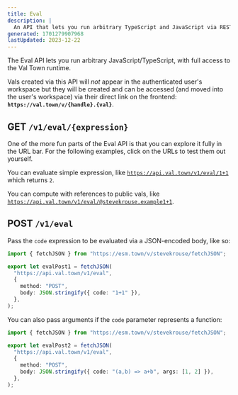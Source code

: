 ```yaml
---
title: Eval
description: |
  An API that lets you run arbitrary TypeScript and JavaScript via REST
generated: 1701279907968
lastUpdated: 2023-12-22
---
```


The Eval API lets you run arbitrary JavaScript/TypeScript, with full access to
the Val Town runtime.

Vals created via this API will *not* appear in the authenticated user's
workspace but they will be created and can be accessed (and moved into the
user's workspace) via their direct link on the
frontend: **`https://val.town/v/{handle}.{val}`**.

## GET `/v1/eval/{expression}`

One of the more fun parts of the Eval API is that you can explore it fully in
the URL bar. For the following examples, click on the URLs to test them out
yourself.

You can evaluate simple expression, like
[`https://api.val.town/v1/eval/1+1`](https://api.val.town/v1/eval/1+1) which
returns `2`.

You can compute with references to public vals, like
[`https://api.val.town/v1/eval/@stevekrouse.example1+1`](https://api.val.town/v1/eval/@stevekrouse.example1+1).

## POST `/v1/eval`

Pass the `code` expression to be evaluated via a JSON-encoded body, like so:

```ts title="Example" val
import { fetchJSON } from "https://esm.town/v/stevekrouse/fetchJSON";

export let evalPost1 = fetchJSON(
  "https://api.val.town/v1/eval",
  {
    method: "POST",
    body: JSON.stringify({ code: "1+1" }),
  },
);
```

You can also pass arguments if the `code` parameter represents a function:

```ts title="Example" val
import { fetchJSON } from "https://esm.town/v/stevekrouse/fetchJSON";

export let evalPost2 = fetchJSON(
  "https://api.val.town/v1/eval",
  {
    method: "POST",
    body: JSON.stringify({ code: "(a,b) => a+b", args: [1, 2] }),
  },
);
```
